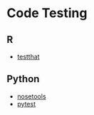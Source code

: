 # Code Testing {#tests}

## R
* [testthat](https://github.com/hadley/testthat)

## Python
* [nosetools](http://nose.readthedocs.io/en/latest/)
* [pytest](https://docs.pytest.org/en/latest/)
